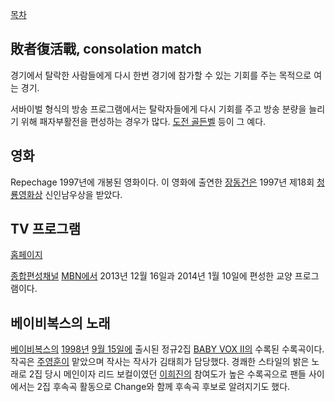 [[목차]]
== 敗者復活戰, consolation match ==
경기에서 탈락한 사람들에게 다시 한번 경기에 참가할 수 있는 기회를 주는 목적으로 여는 경기.

서바이벌 형식의 방송 프로그램에서는 탈락자들에게 다시 기회를 주고 방송 분량을 늘리기 위해 패자부활전을 편성하는 경우가 많다. [[도전 골든벨]] 등이 그 예다.

== 영화 ==
Repechage
1997년에 개봉된 영화이다. 이 영화에 출연한 [[장동건]]은 1997년 제18회 [[청룡영화상]] 신인남우상을 받았다.

== TV 프로그램 ==
[http://www.mbn.co.kr/pages/vod/programMain.php?progCode=643 홈페이지]

[[종합편성채널]] [[MBN]]에서 2013년 12월 16일과 2014년 1월 10일에 편성한 교양 프로그램이다.

== 베이비복스의 노래 ==
[[베이비복스]]의 [[1998년]] [[9월 15일]]에 출시된 
정규2집 [[BABY VOX II]]의 수록된 수록곡이다.
작곡은 [[주영훈]]이 맡았으며 작사는 작사가 김태희가 담당했다. 
경쾌한 스타일의 밝은 노래로 2집 당시 메인이자 리드 보컬이였던 [[이희진]]의 참여도가 높은 수록곡으로 팬들 사이에서는 2집 후속곡 활동으로 Change와 함께 후속곡 후보로 알려지기도 했다.
